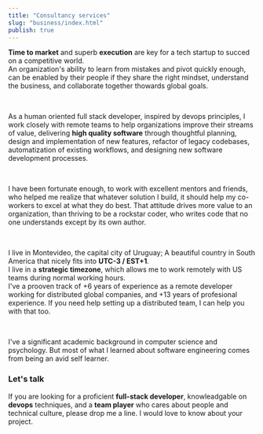 ```yaml
---
title: "Consultancy services"
slug: "business/index.html"
publish: true
---
```


**Time to market** and superb **execution** are key for a tech startup to succed on a competitive world.  
An organization's ability to learn from mistakes and pivot quickly enough, can be enabled by their people if they share the right mindset, understand the business, and collaborate together thowards global goals.  

<br/>

As a human oriented full stack developer, inspired by devops principles, I work closely with remote teams to help organizations improve their streams of value, delivering **high quality software** through thoughtful planning, design and implementation of new features, refactor of legacy codebases, automatization of existing workflows, and designing new software development processes.

<br/>

I have been fortunate enough, to work with excellent mentors and friends, who helped me realize that whatever solution I build, it should help my co-workers to excel at what they do best. That attitude drives more value to an organization, than thriving to be a rockstar coder, who writes code that no one understands except by its own author.  

<br/>

I live in Montevideo, the capital city of Uruguay; A beautiful country in South America that nicely fits into **UTC-3 / EST+1**.  
I live in a **strategic timezone**, which allows me to work remotely with US teams during normal working hours.  
I've a prooven track of +6 years of experience as a remote developer working for distributed global companies, and +13 years of profesional experience.
If you need help setting up a distributed team, I can help you with that too.  

<br/>

I've a significant academic background in computer science and psychology. But most of what I learned about software engineering comes from being an avid self learner.

### Let's talk

If you are looking for a proficient **full-stack developer**, knowleadgable on **devops** techniques, and a **team player** who cares about people and technical culture, please drop me a line. I would love to know about your project.  
<br/>
<br/>
<ContactLink />
